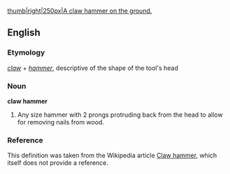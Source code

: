 [[image:hammer.jpg|thumb|right|250px|A claw hammer on the ground.]]
==English==
===Etymology===
''[[claw]]'' + ''[[hammer]]'', descriptive of the shape of the tool's head
===Noun===
'''claw hammer'''
#Any size hammer with 2 prongs protruding back from the head to allow for removing nails from wood.
===Reference===
This definition was taken from the Wikipedia article [[Claw hammer]], which itself does not provide a reference.

{{Wikipedia}}